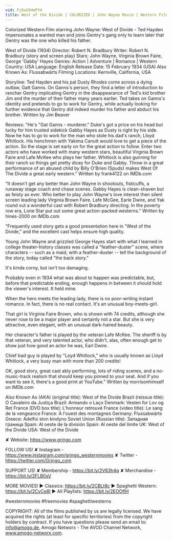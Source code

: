 ```yaml
---
vid: Fj6aU5HmPY4
title: West of the Divide | COLORIZED | John Wayne Movie | Western Film | Cowboys
---
```


Colorized Western Film starring John Wayne: West of Divide - Ted Hayden impersonates a wanted man and joins Gentry's gang only to learn later that Gentry was the one who killed his father. 

West of Divide (1934)
Director: Robert N. Bradbury
Writer: Robert N. Bradbury (story and screen play)
Stars: John Wayne, Virginia Brown Faire, George 'Gabby' Hayes 
Genres: Action | Adventure | Romance | Western 
Country: USA
Language: English
Release Date: 15 February 1934 (USA) 
Also Known As: Flussabwärts 
Filming Locations: Kernville, California, USA 

Storyline: 
Ted Hayden and his pal Dusty Rhodes come across a dying outlaw, Gatt Ganns. On Ganns's person, they find a letter of introduction to rancher Gentry implicating Gentry in the disappearance of Ted's kid brother Jim and the murder of their father many years earlier. Ted takes on Ganns's identity and pretends to go to work for Gentry, while actually looking for further evidence that Gentry did indeed murder his father and abduct his brother. Written by Jim Beaver 

Reviews:
"He's "Gat Ganns - murderer." Duke's got a price on his head but lucky for him trusted sidekick Gabby Hayes as Dusty is right by his side. Now he has to go to work for the man who stole his dad's ranch, Lloyd Whitlock. His henchmen with Yakima Canutt would love to get a piece of the action. So the stage is set early on for the great action to follow. Enter two actors who have worked with many western stars, beautiful Virginia Brown Faire and Lafe McKee who plays her father. Whitlock is also gunning for their ranch so things get pretty dicey for Duke and Gabby. Throw in a great performance of an abused child by Billy O'Brien (Spuds) makes West Of The Divide a great early western." Written by frank4122 on IMDb.com

"It doesn't get any better than John Wayne in shootouts, fisticuffs, a runaway stage coach and chase scenes. Gabby Hayes is clean-shaven but as feisty as ever. Who better to play John Wayne's love interest then silent screen leading lady Virginia Brown Faire. Lafe McGee, Earle Dwire, and Yak round out a wonderful cast with Robert Bradbury directing. In the poverty row era, Lone Star put out some great action-packed westerns." Written by hines-2000 on IMDb.com

"Frequently used story gets a good presentation here in "West of the Divide," and the excellent cast helps ensure high quality.

Young John Wayne and grizzled George Hayes start with what I learned in college theater-history classes was called a "feather-duster" scene, where characters -- such as a maid, with a feather-duster -- tell the background of the story, today called "the back story."

It's kinda corny, but isn't too damaging.

Probably even in 1934 what was about to happen was predictable, but, before that predictable ending, enough happens in between it should hold the viewer's interest. It held mine.

When the hero meets the leading lady, there is no poor-writing instant romance. In fact, there is no real contact. It's an unusual boy-meets-girl.

That girl is Virginia Faire Brown, who is shown with 74 credits, although she never rose to be a major player and certainly not a star. But she is very attractive, even elegant, with an unusual dark-haired beauty.

Her character's father is played by the veteran Lafe McKee. The sheriff is by that veteran, and very talented actor, who didn't, alas, often enough get to show just how good an actor he was, Earl Dwire.

Chief bad guy is played by "Loyd Whitlock," who is usually known as Lloyd Whitlock, a very busy man with more than 200 credits!

OK, good story, great cast ably performing, lots of riding scenes, and a no-music-track realism that should keep you pinned to your seat. And if you want to see it, there's a good print at YouTube." Written by morrisonhimself on IMDb.com

Also Known As (AKA)
(original title): West of the Divide
Brazil (reissue title): O Cavaleiro da Justiça
Brazil: Armando o Laço
Denmark: Vesten for Lov og Ret
France (DVD box title): L'honneur retrouvé
France (video title): Le sang de la vengeance
France: À l'ouest des montagnes
Germany: Flussabwärts
Greece: Adelfoi ston kindyno
Soviet Union (Russian title): Западная граница
Spain: Al oeste de la división
Spain: Al oeste del límite
UK: West of the Divide
USA: West of the Divide

✘ Website: https://www.grjngo.com

FOLLOW US!
✘ Instagram - https://www.instagram.com/grjngo_westernmovies
✘ Twitter - https://twitter.com/Grjngo_com

SUPPORT US!
✘ Membership - https://bit.ly/2V63h4q
✘ Merchandise - https://bit.ly/2FLB0sV

MORE MOVIES! 
► Classics: https://bit.ly/2CBLt8c 
► Spaghetti Western: https://bit.ly/2CyCe8I 
► All Playlists: https://bit.ly/2EOOfIH 

#westernmovies #freemovies #spaghettiwesterns

COPYRIGHT: All of the films published by us are legally licensed. We have acquired the rights (at least for specific territories) from the copyright holders by contract. If you have questions please send an email to: info@amogo.de, Amogo Networx - The AVOD Channel Network, www.amogo-networx.com.